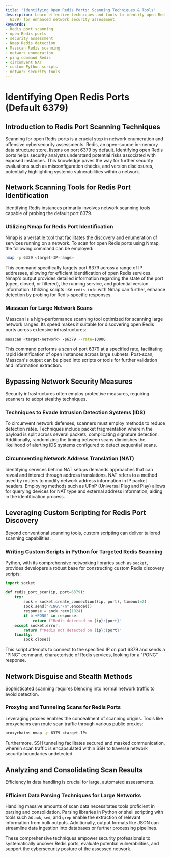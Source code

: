 ```yaml
---
title: 'Identifying Open Redis Ports: Scanning Techniques & Tools'
description: Learn effective techniques and tools to identify open Redis ports (default
  6379) for enhanced network security assessment.
keywords:
- Redis port scanning
- open Redis ports
- security assessment
- Nmap Redis detection
- Masscan Redis scanning
- network enumeration
- ping command Redis
- circumvent NAT
- custom Python scripts
- network security tools
---
```


# Identifying Open Redis Ports (Default 6379)

## Introduction to Redis Port Scanning Techniques

Scanning for open Redis ports is a crucial step in network enumeration and offensive cybersecurity assessments. Redis, an open-source in-memory data structure store, listens on port 6379 by default. Identifying open Redis ports helps security analysts understand potential risks associated with exposed instances. This knowledge paves the way for further security evaluations such as misconfiguration checks, and version disclosures, potentially highlighting systemic vulnerabilities within a network.

## Network Scanning Tools for Redis Port Identification

Identifying Redis instances primarily involves network scanning tools capable of probing the default port 6379.

### Utilizing Nmap for Redis Port Identification

Nmap is a versatile tool that facilitates the discovery and enumeration of services running on a network. To scan for open Redis ports using Nmap, the following command can be employed:

```sh
nmap -p 6379 <target-IP-range>
```

This command specifically targets port 6379 across a range of IP addresses, allowing for efficient identification of open Redis services. Nmap's output provides detailed information regarding the state of the port (open, closed, or filtered), the running service, and potential version information. Utilizing scripts like `redis-info` with Nmap can further, enhance detection by probing for Redis-specific responses.

### Masscan for Large Network Scans

Masscan is a high-performance scanning tool optimized for scanning large network ranges. Its speed makes it suitable for discovering open Redis ports across extensive infrastructures:

```sh
masscan <target-network> -p6379 --rate=10000
```

This command performs a scan of port 6379 at a specified rate, facilitating rapid identification of open instances across large subnets. Post-scan, Masscan's output can be piped into scripts or tools for further validation and information extraction.

## Bypassing Network Security Measures

Security infrastructures often employ protective measures, requiring scanners to adopt stealthy techniques.

### Techniques to Evade Intrusion Detection Systems (IDS)

To circumvent network defenses, scanners must employ methods to reduce detection rates. Techniques include packet fragmentation wherein the payload is split across several packets, complicating signature detection. Additionally, randomizing the timing between scans diminishes the likelihood of alerting IDS systems configured to detect sequential scans.

### Circumventing Network Address Translation (NAT)

Identifying services behind NAT setups demands approaches that can reveal and interact through address translations. NAT refers to a method used by routers to modify network address information in IP packet headers. Employing methods such as UPnP (Universal Plug and Play) allows for querying devices for NAT type and external address information, aiding in the identification process.

## Leveraging Custom Scripting for Redis Port Discovery

Beyond conventional scanning tools, custom scripting can deliver tailored scanning capabilities.

### Writing Custom Scripts in Python for Targeted Redis Scanning

Python, with its comprehensive networking libraries such as `socket`, provides developers a robust base for constructing custom Redis discovery scripts:

```python
import socket

def redis_port_scan(ip, port=6379):
    try:
        sock = socket.create_connection((ip, port), timeout=2)
        sock.send("PING\r\n".encode())
        response = sock.recv(1024)
        if b'+PONG' in response:
            return f"Redis detected on {ip}:{port}"
    except socket.error:
        return f"Redis not detected on {ip}:{port}"
    finally:
        sock.close()

```

This script attempts to connect to the specified IP on port 6379 and sends a "PING" command, characteristic of Redis services, looking for a "PONG" response.

## Network Disguise and Stealth Methods

Sophisticated scanning requires blending into normal network traffic to avoid detection.

### Proxying and Tunneling Scans for Redis Ports

Leveraging proxies enables the concealment of scanning origins. Tools like proxychains can route scan traffic through various public proxies:

```sh
proxychains nmap -p 6379 <target-IP>
```

Furthermore, SSH tunneling facilitates secured and masked communication, wherein scan traffic is encapsulated within SSH to traverse network security boundaries undetected.

## Analyzing and Consolidating Scan Results

Efficiency in data handling is crucial for large, automated assessments.

### Efficient Data Parsing Techniques for Large Networks

Handling massive amounts of scan data necessitates tools proficient in parsing and consolidation. Parsing libraries in Python or shell scripting with tools such as `awk`, `sed`, and `grep` enable the extraction of relevant information from bulk outputs. Additionally, output formats like JSON can streamline data ingestion into databases or further processing pipelines.

These comprehensive techniques empower security professionals to systematically uncover Redis ports, evaluate potential vulnerabilities, and support the cybersecurity posture of the assessed network.